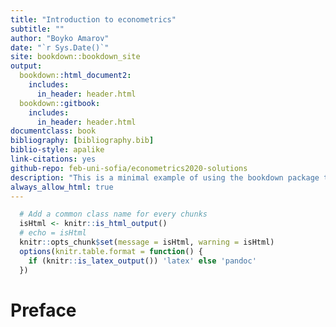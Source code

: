 ```yaml
--- 
title: "Introduction to econometrics"
subtitle: ""
author: "Boyko Amarov"
date: "`r Sys.Date()`"
site: bookdown::bookdown_site
output:
  bookdown::html_document2:
    includes:
      in_header: header.html
  bookdown::gitbook:
    includes:
      in_header: header.html
documentclass: book
bibliography: [bibliography.bib]
biblio-style: apalike
link-citations: yes
github-repo: feb-uni-sofia/econometrics2020-solutions
description: "This is a minimal example of using the bookdown package to write a book. The output format for this example is bookdown::gitbook."
always_allow_html: true
---
```


```r
  # Add a common class name for every chunks
  isHtml <- knitr::is_html_output()
  # echo = isHtml
  knitr::opts_chunk$set(message = isHtml, warning = isHtml)
  options(knitr.table.format = function() {
    if (knitr::is_latex_output()) 'latex' else 'pandoc'
  })
```


# Preface



